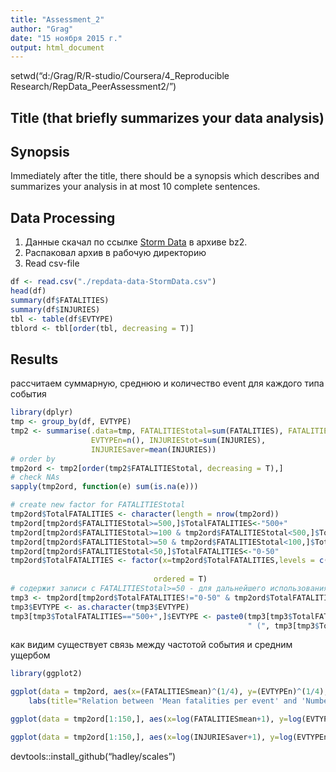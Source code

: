```yaml
---
title: "Assessment_2"
author: "Grag"
date: "15 ноября 2015 г."
output: html_document
---
```


setwd("d:/Grag/R/R-studio/Coursera/4_Reproducible Research/RepData_PeerAssessment2/")

## Title (that briefly summarizes your data analysis)

## Synopsis 
Immediately after the title, there should be a synopsis which describes and summarizes your analysis in at most 10 complete sentences.

## Data Processing
1. Данные скачал по ссылке [Storm Data](https://d396qusza40orc.cloudfront.net/repdata%2Fdata%2FStormData.csv.bz2) в 
архиве bz2.
2. Распаковал архив в рабочую директорию 
3. Read csv-file
```r
df <- read.csv("./repdata-data-StormData.csv")
head(df)
summary(df$FATALITIES)
summary(df$INJURIES)
tbl <- table(df$EVTYPE)
tblord <- tbl[order(tbl, decreasing = T)]
```


## Results
рассчитаем суммарную, среднюю  и количество event для каждого типа события
```r
library(dplyr)
tmp <- group_by(df, EVTYPE)
tmp2 <- summarise(.data=tmp, FATALITIEStotal=sum(FATALITIES), FATALITIESmean=mean(FATALITIES),
                  EVTYPEn=n(), INJURIEStot=sum(INJURIES), 
                  INJURIESaver=mean(INJURIES))
# order by 
tmp2ord <- tmp2[order(tmp2$FATALITIEStotal, decreasing = T),]
# check NAs
sapply(tmp2ord, function(e) sum(is.na(e)))

# create new factor for FATALITIEStotal
tmp2ord$TotalFATALITIES <- character(length = nrow(tmp2ord))
tmp2ord[tmp2ord$FATALITIEStotal>=500,]$TotalFATALITIES<-"500+" 
tmp2ord[tmp2ord$FATALITIEStotal>=100 & tmp2ord$FATALITIEStotal<500,]$TotalFATALITIES<-"100-500" 
tmp2ord[tmp2ord$FATALITIEStotal>=50 & tmp2ord$FATALITIEStotal<100,]$TotalFATALITIES<-"50-100" 
tmp2ord[tmp2ord$FATALITIEStotal<50,]$TotalFATALITIES<-"0-50" 
tmp2ord$TotalFATALITIES <- factor(x=tmp2ord$TotalFATALITIES,levels = c("0-50", "50-100",
                                                                       "100-500", "500+"),
                                ordered = T)
# содержит записи с FATALITIEStotal>=50 - для дальнейшего использования на графике
tmp3 <- tmp2ord[tmp2ord$TotalFATALITIES!="0-50" & tmp2ord$TotalFATALITIES!="50-100",]
tmp3$EVTYPE <- as.character(tmp3$EVTYPE)
tmp3[tmp3$TotalFATALITIES=="500+",]$EVTYPE <- paste0(tmp3[tmp3$TotalFATALITIES=="500+",]$EVTYPE,
                                                     " (", tmp3[tmp3$TotalFATALITIES=="500+",]$FATALITIEStotal, ")")
```

как видим существует связь между частотой события и средним ущербом
```r
library(ggplot2)

ggplot(data = tmp2ord, aes(x=(FATALITIESmean)^(1/4), y=(EVTYPEn)^(1/4), col=TotalFATALITIES, size=(FATALITIEStotal)^(1/4))) + geom_point()+xlim(0,1.5)+ylim(0,24)+annotate("text", label = tmp3$EVTYPE, x = (tmp3$FATALITIESmean)^(1/4), y = (tmp3$EVTYPEn)^(1/4), size = 3, colour = "#2e3a23",  hjust=-0.1)+xlab("Mean fatalities per event, pcs^(1/4)")+ylab("Number of events, pcs^(1/4)")+
    labs(title="Relation between 'Mean fatalities per event' and 'Number of events'")+scale_size_continuous(name = "bigger size - bigger", labels = c("","","","",""), breaks=NULL)

ggplot(data = tmp2ord[1:150,], aes(x=log(FATALITIESmean+1), y=log(EVTYPEn), size=FATALITIEStotal)) + geom_point() + geom_smooth()

ggplot(data = tmp2ord[1:150,], aes(x=log(INJURIESaver+1), y=log(EVTYPEn), size=(INJURIEStot)^(1/4))) + geom_point()+ geom_smooth()

```

devtools::install_github("hadley/scales") 
